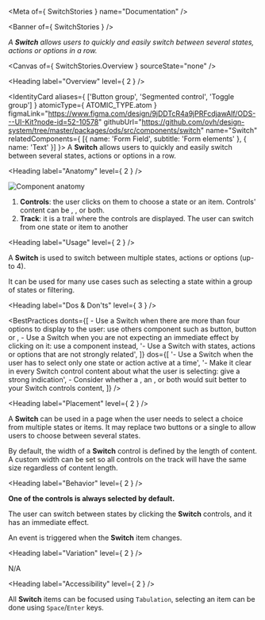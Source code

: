 
<Meta of={ SwitchStories } name="Documentation" />

<Banner of={ SwitchStories } />

_A **Switch** allows users to quickly and easily switch between several states, actions or options in a row._

<Canvas of={ SwitchStories.Overview } sourceState="none" />

<Heading label="Overview" level={ 2 } />

<IdentityCard aliases={ ['Button group', 'Segmented control', 'Toggle group'] }
              atomicType={ ATOMIC_TYPE.atom }
              figmaLink="https://www.figma.com/design/9jDDTcR4a9jPRFcdjawAlf/ODS---UI-Kit?node-id=52-10578"
              githubUrl="https://github.com/ovh/design-system/tree/master/packages/ods/src/components/switch"
              name="Switch"
              relatedComponents={ [{ name: 'Form Field', subtitle: 'Form elements' }, { name: 'Text' }] }>
  A **Switch** allows users to quickly and easily switch between several states, actions or options in a row.
</IdentityCard>

<Heading label="Anatomy" level={ 2 } />

![Component anatomy](components/switch/anatomy.png "Component anatomy")

1. **Controls**: the user clicks on them to choose a state or an item. Controls' content can be <StorybookLink kind="ODS Components/Text" label="Text" story="Documentation" />, <StorybookLink kind="ODS Components/Icon" label="Icon" story="Documentation" />, or both.
2. **Track**: it is a trail where the controls are displayed. The user can switch from one state or item to another

<Heading label="Usage" level={ 2 } />

A **Switch** is used to switch between multiple states, actions or options (up-to 4).

It can be used for many use cases such as selecting a state within a group of states or filtering.

<Heading label="Dos & Don'ts" level={ 3 } />

<BestPractices
  donts={[
    <span>- Use a Switch when there are more than four options to display to the user: use others component such as <StorybookLink kind="ODS Components/Form elements/Checkbox" label="Checkbox" story="Documentation" /> button, <StorybookLink kind="ODS Components/Form elements/Radio" label="Radio" story="Documentation" /> button or <StorybookLink kind="ODS Components/Form elements/Select" label="Select" story="Documentation" /></span>,
    <span>- Use a Switch when you are not expecting an immediate effect by clicking on it: use a <StorybookLink kind="ODS Components/Form elements/Checkbox" label="Checkbox" story="Documentation" /> component instead</span>,
    '- Use a Switch with states, actions or options that are not strongly related',
  ]}
  dos={[
    '- Use a Switch when the user has to select only one state or action active at a time',
    '- Make it clear in every Switch control content about what the user is selecting: give a strong indication',
    <span>- Consider whether a <StorybookLink kind="ODS Components/Text" label="Text" story="Documentation" />, an <StorybookLink kind="ODS Components/Icon" label="Icon" story="Documentation" />, or both would suit better to your Switch controls content</span>,
  ]}
/>

<Heading label="Placement" level={ 2 } />

A **Switch** can be used in a page when the user needs to select a choice from multiple states or items.
It may replace two <StorybookLink kind="ODS Components/Form elements/Radio" label="Radio" story="Documentation" /> buttons or a single <StorybookLink kind="ODS Components/Form elements/Checkbox" label="Checkbox" story="Documentation" /> to allow users to choose between several states.

By default, the width of a **Switch** control is defined by the length of content.
A custom width can be set so all controls on the track will have the same size regardless of content length.

<Heading label="Behavior" level={ 2 } />

**One of the controls is always selected by default.**

The user can switch between states by clicking the **Switch** controls, and it has an immediate effect.

An event is triggered when the **Switch** item changes.

<Heading label="Variation" level={ 2 } />

N/A

<Heading label="Accessibility" level={ 2 } />

All **Switch** items can be focused using `Tabulation`, selecting an item can be done using `Space`/`Enter` keys.
